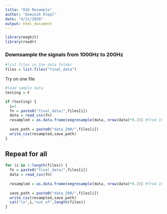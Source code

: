 ```yaml
---
title: "01b Resample"
author: "Dominik Klepl"
date: "4/21/2020"
output: html_document
---
```


```r
library(eegkit)
library(readr)
```

### Downsample the signals from 1000Hz to 200Hz
```r
#list files in the data folder
files = list.files("final_data")
```

Try on one file
```r
#load sample data
testing = F

if (testing) {
  i=1
  fn = paste0("final_data/",files[i])
  data = read_csv(fn)
  resampled = as.data.frame(eegresample(data, nrow(data)*0.2)) #from 1000 to 200
  
  save_path = paste0("data_200/",files[i])
  write_csv(resampled,save_path)
}
```

## Repeat for all
```r
for (i in 1:length(files)) {
  fn = paste0("final_data/",files[i])
  data = read_csv(fn)
  
  resampled = as.data.frame(eegresample(data, nrow(data)*0.2)) #from 1000 to 200
  
  save_path = paste0("data_200/",files[i])
  write_csv(resampled,save_path)
  cat("\n",i,"out of",length(files))
}
```

